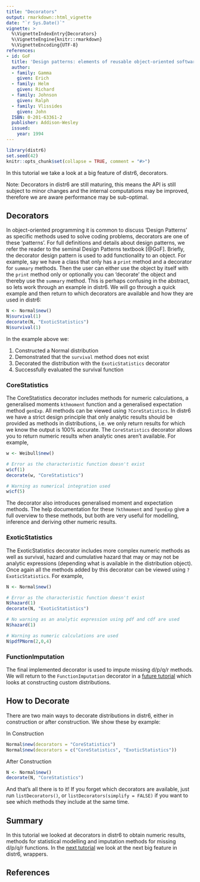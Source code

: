 ```yaml
---
title: "Decorators"
output: rmarkdown::html_vignette
date: "`r Sys.Date()`"
vignette: >
  %\VignetteIndexEntry{Decorators}
  %\VignetteEngine{knitr::rmarkdown}
  %\VignetteEncoding{UTF-8}
references:
- id: GoF
  title: 'Design patterns: elements of reusable object-oriented software'
  author:
  - family: Gamma
    given: Erich
  - family: Helm
    given: Richard
  - family: Johnson
    given: Ralph
  - family: Vlissides
    given: John
  ISBN: 0-201-63361-2
  publisher: Addison-Wesley
  issued:
    year: 1994
---
```



```r
library(distr6)
set.seed(42)
knitr::opts_chunk$set(collapse = TRUE, comment = "#>")
```

In this tutorial we take a look at a big feature of distr6, decorators.

Note: Decorators in distr6 are still maturing, this means the API is still subject to minor changes and the internal computations may be improved, therefore we are aware performance may be sub-optimal.

## Decorators

In object-oriented programming it is common to discuss 'Design Patterns' as specific methods used to solve coding problems, decorators are one of these 'patterns'. For full definitions and details about design patterns, we refer the reader to the seminal Design Patterns textbook [@GoF]. Briefly, the decorator design pattern is used to add functionality to an object. For example, say we have a class that only has a `print` method and a decorator for `summary` methods. Then the user can either use the object by itself with the `print` method only or optionally you can 'decorate' the object and thereby use the `summary` method. This is perhaps confusing in the abstract, so lets work through an example in distr6. We will go through a quick example and then return to which decorators are available and how they are used in distr6:


```r
N <- Normal$new()
N$survival(1)
decorate(N, "ExoticStatistics")
N$survival(1)
```

In the example above we:

1. Constructed a Normal distribution
2. Demonstrated that the `survival` method does not exist
3. Decorated the distribution with the `ExoticStatistics` decorator
4. Successfully evaluated the survival function

### CoreStatistics

The CoreStatistics decorator includes methods for numeric calculations, a generalised moments `kthmoment` function and a generalised expectation method `genExp`. All methods can be viewed using `?CoreStatistics`. In distr6 we have a strict design principle that only analytic results should be provided as methods in distributions, i.e. we only return results for which we know the output is 100% accurate. The `CoreStatistics` decorator allows you to return numeric results when analytic ones aren't available. For example,

```r
w <- Weibull$new()

# Error as the characteristic function doesn't exist
w$cf(1)
decorate(w, "CoreStatistics")

# Warning as numerical integration used
w$cf(5)
```

The decorator also introduces generalised moment and expectation methods. The help documentation for these `?kthmoment` and `?genExp` give a full overview to these methods, but both are very useful for modelling, inference and deriving other numeric results.

### ExoticStatistics

The ExoticStatistics decorator includes more complex numeric methods as well as survival, hazard and cumulative hazard that may or may not be analytic expressions (depending what is available in the distribution object). Once again all the methods added by this decorator can be viewed using `?ExoticStatistics`. For example,

```r
N <- Normal$new()

# Error as the characteristic function doesn't exist
N$hazard(1)
decorate(N, "ExoticStatistics")

# No warning as an analytic expression using pdf and cdf are used
N$hazard(1)

# Warning as numeric calculations are used
N$pdfPNorm(2,0,4)
```

### FunctionImputation

The final implemented decorator is used to impute missing d/p/q/r methods. We will return to the `FunctionImputation` decorator in a [future tutorial](https://alan-turing-institute.github.io/distr6/articles/webs/custom_distributions.html) which looks at constructing custom distributions.

## How to Decorate

There are two main ways to decorate distributions in distr6, either in construction or after construction. We show these by example:

In Construction
```r
Normal$new(decorators = "CoreStatistics")
Normal$new(decorators = c("CoreStatistics", "ExoticStatistics"))
```

After Construction
```r
N <- Normal$new()
decorate(N, "CoreStatistics")
```

And that's all there is to it! If you forget which decorators are available, just run `listDecorators()`, or `listDecorators(simplify = FALSE)` if you want to see which methods they include at the same time.

## Summary

In this tutorial we looked at decorators in distr6 to obtain numeric results, methods for statistical modelling and imputation methods for missing d/p/q/r functions. In the [next tutorial](https://alan-turing-institute.github.io/distr6/articles/webs/wrappers.html) we look at the next big feature in distr6, wrappers.

## References
